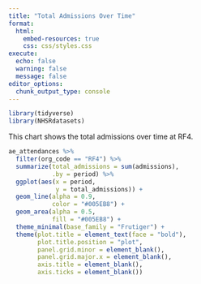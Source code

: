 ```yaml
---
title: "Total Admissions Over Time"
format: 
  html:
    embed-resources: true
    css: css/styles.css
execute: 
  echo: false
  warning: false
  message: false
editor_options: 
  chunk_output_type: console
---
```


```r
library(tidyverse)
library(NHSRdatasets)
```

This chart shows the total admissions over time at RF4.

```r
ae_attendances %>% 
  filter(org_code == "RF4") %>% 
  summarize(total_admissions = sum(admissions),
            .by = period) %>% 
  ggplot(aes(x = period,
             y = total_admissions)) +
  geom_line(alpha = 0.9,
            color = "#005EB8") +
  geom_area(alpha = 0.5,
            fill = "#005EB8") +
  theme_minimal(base_family = "Frutiger") +
  theme(plot.title = element_text(face = "bold"),
        plot.title.position = "plot",
        panel.grid.minor = element_blank(),
        panel.grid.major.x = element_blank(),
        axis.title = element_blank(),
        axis.ticks = element_blank())
```


